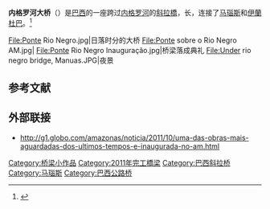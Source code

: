 {{Coord|3|7|19|S|60|04|46|W|region:BR_type:landmark|display=title}}
{{Infobox bridge
|bridge_name= 内格罗河大桥
|image= File:Vista aérea da ponte sobre o rio Negro que liga Manaus a Iranduba.jpg
|caption=
|official_name= Rio Negro Bridge<ref name="encontreaqui">{{Cite web |url=http://encontreaqui.org/fotos-da-maior-ponte-da-amazonia-sobre-o-rio-negro/ |title=存档副本 |access-date=2016-09-11 |archive-date=2016-03-04 |archive-url=https://web.archive.org/web/20160304031434/http://www.encontreaqui.org/fotos-da-maior-ponte-da-amazonia-sobre-o-rio-negro/ |dead-url=no }}</ref>
|carries= 四车道公路
|crosses=[[内格罗河_(亚马逊河)|内格罗河]]
|locale= {{flagicon|Brazil}} [[马瑙斯|马瑙斯]]－[[伊蘭杜巴|伊蘭杜巴]]
|maint=
|id=
|design= [[斜拉桥|斜拉桥]]
|mainspan= {{convert|200|m}}x2
|length= {{convert|3595|m}}
|width= 
|height= {{convert|158|m}}<ref name="encontreaqui" />
|clearance= {{convert|55|m}}<ref name="encontreaqui" />
|below=
|traffic=
|open=  2011年10月24日
|closed=
|map_cue=
|map_image=
|map_text=
|map_width=
|coordinates= {{Coord|3|7|19|S|60|04|46|W}}
|lat=
|long=
}}
'''内格罗河大桥'''（{{Lang-pt|'''Ponte Rio Negro'''}}）是[[巴西|巴西]]的一座跨过[[内格罗河_(亚马逊河)|内格罗河]]的[[斜拉橋|斜拉橋]]，长{{Convert|3595|m}}，连接了[[马瑙斯|马瑙斯]]和[[伊蘭杜巴|伊蘭杜巴]]。<ref>{{Cite web |url=http://www.guardian.co.uk/environment/2010/jul/29/manaus-bridge-amazon-rainforest |title=存档副本 |accessdate=2016-09-11 |archive-date=2013-06-27 |archive-url=https://web.archive.org/web/20130627073114/http://www.guardian.co.uk/environment/2010/jul/29/manaus-bridge-amazon-rainforest |dead-url=no }}</ref><gallery mode="packed">
File:Ponte Rio Negro.jpg|日落时分的大桥
File:Ponte sobre o Rio Negro AM.jpg|
File:Ponte Rio Negro Inauguração.jpg|桥梁落成典礼
File:Under rio negro bridge, Manuas.JPG|夜景
</gallery>

== 参考文献 ==
{{Reflist}}

== 外部联接 ==
* http://g1.globo.com/amazonas/noticia/2011/10/uma-das-obras-mais-aguardadas-dos-ultimos-tempos-e-inaugurada-no-am.html {{Wayback|url=http://g1.globo.com/amazonas/noticia/2011/10/uma-das-obras-mais-aguardadas-dos-ultimos-tempos-e-inaugurada-no-am.html |date=20111208042636 }}
[[Category:桥梁小作品|Category:桥梁小作品]]
[[Category:2011年完工橋梁|Category:2011年完工橋梁]]
[[Category:巴西斜拉桥|Category:巴西斜拉桥]]
[[Category:马瑙斯|Category:马瑙斯]]
[[Category:巴西公路桥|Category:巴西公路桥]]